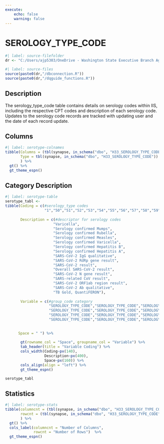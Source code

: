 ```yaml
---
execute:
    echo: false
    warning: false
---
```


# SEROLOGY_TYPE_CODE {.unnumbered}

```r
#| label: source-filefolder
dr <- "C:/Users/ajp5303/OneDrive - Washington State Executive Branch Agencies/source_scripts"
```

```r
#| label: source-files
source(paste0(dr,"/dbconnection.R"))
source(paste0(dr,"/dqguide_functions.R"))
```

## Description

The serology_type_code table contains details on serology codes within IIS, including the respective CPT codes and description of each serology code. Updates to the serology code records are tracked with updating user and the date of each record update.

## Columns

```r
#| label: serotype-colnames
tibble(Columns = (tbl(synapse, in_schema("dbo", "H33_SEROLOGY_TYPE_CODE")) %>% colnames()),
       Type = tbl(synapse, in_schema("dbo", "H33_SEROLOGY_TYPE_CODE")) %>% head(1) %>% as_tibble() %>% sapply(class)
       ) %>%
  gt() %>%
  gt_theme_espn()
```

## Category Description

```r
#| label: serotype-table
serotype_tabl <-
tibble(Coding = c(#serology_type codes
                  "1","50","51","52","53","54","55","56","57","58","59","60","61","62","63","64"),
                  
       Description = c(#descriptor for serology codes
                      "Varicella",
                      "Serology confirmed Mumps",
                      "Serology confirmed Rubella",
                      "Serology confirmed Measles",
                      "Serology confirmed Varicella",
                      "Serology confirmed Hepatitis B",
                      "Serology confirmed Hepatitis A",
                      "SARS-CoV-2 IgG qualitative",
                      "SARS-CoV-2 RdRp gene result",
                      "SARS-CoV-2 result",
                      "Overall SARS-CoV-2 result",
                      "SARS-CoV-2 N gene result",
                      "SARS-related CoV result",
                      "SARS-CoV-2 ORF1ab region result",
                      "SARS-CoV-2 Ab qualitative",
                      "TB Gold, QuantiFERON"),
                      
       Variable = c(#group_code category
                    "SEROLOGY_TYPE_CODE","SEROLOGY_TYPE_CODE","SEROLOGY_TYPE_CODE","SEROLOGY_TYPE_CODE",
                    "SEROLOGY_TYPE_CODE","SEROLOGY_TYPE_CODE","SEROLOGY_TYPE_CODE","SEROLOGY_TYPE_CODE",
                    "SEROLOGY_TYPE_CODE","SEROLOGY_TYPE_CODE","SEROLOGY_TYPE_CODE","SEROLOGY_TYPE_CODE",
                    "SEROLOGY_TYPE_CODE","SEROLOGY_TYPE_CODE","SEROLOGY_TYPE_CODE","SEROLOGY_TYPE_CODE"),
                    
           
      Space = " ") %>%
  
       gt(rowname_col = "Space", groupname_col = "Variable") %>%
       tab_header(title = "Variable Coding") %>%
       cols_width(Coding~px(140),
                  Description~px(400),
                  Space~px(160)) %>%
       cols_align(align = "left") %>%
       gt_theme_espn()

serotype_tabl
```

## Statistics

```r
#| label: serotype-stats
tibble(columncnt = (tbl(synapse, in_schema("dbo", "H33_SEROLOGY_TYPE_CODE")) %>% ncol()),
       rowcnt = (tbl(synapse, in_schema("dbo", "H33_SEROLOGY_TYPE_CODE"))) %>% nrow2()
       ) %>%
  gt() %>%
  cols_label(columncnt = "Number of Columns",
             rowcnt = "Number of Rows")  %>%
  gt_theme_espn()
```
